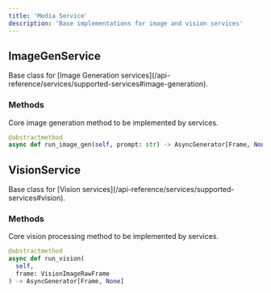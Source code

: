 ```yaml
---
title: 'Media Service'
description: 'Base implementations for image and vision services'
---
```


## ImageGenService

<ResponseField name="ImageGenService" type="base class">
  Base class for [Image Generation
  services](/api-reference/services/supported-services#image-generation).
</ResponseField>

### Methods

<ResponseField name="run_image_gen" type="async method">
  Core image generation method to be implemented by services.

```python
@abstractmethod
async def run_image_gen(self, prompt: str) -> AsyncGenerator[Frame, None]
```

</ResponseField>

## VisionService

<ResponseField name="VisionService" type="base class">
  Base class for [Vision
  services](/api-reference/services/supported-services#vision).
</ResponseField>

### Methods

<ResponseField name="run_vision" type="async method">
  Core vision processing method to be implemented by services.

```python
@abstractmethod
async def run_vision(
  self,
  frame: VisionImageRawFrame
) -> AsyncGenerator[Frame, None]
```

</ResponseField>
